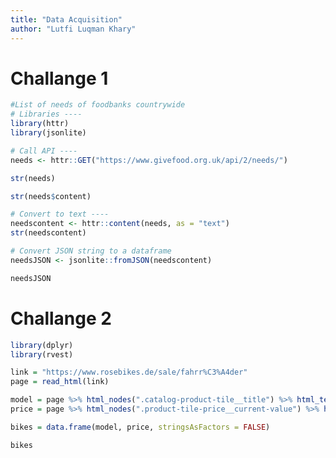 ```yaml
---
title: "Data Acquisition"
author: "Lutfi Luqman Khary"
---
```


# Challange 1
```r
#List of needs of foodbanks countrywide
# Libraries ----
library(httr)
library(jsonlite)

# Call API ----
needs <- httr::GET("https://www.givefood.org.uk/api/2/needs/")

str(needs)

str(needs$content)

# Convert to text ----
needscontent <- httr::content(needs, as = "text")
str(needscontent)

# Convert JSON string to a dataframe
needsJSON <- jsonlite::fromJSON(needscontent)

needsJSON
```

# Challange 2
```r
library(dplyr)
library(rvest)

link = "https://www.rosebikes.de/sale/fahrr%C3%A4der"
page = read_html(link)

model = page %>% html_nodes(".catalog-product-tile__title") %>% html_text()
price = page %>% html_nodes(".product-tile-price__current-value") %>% html_text()

bikes = data.frame(model, price, stringsAsFactors = FALSE)

bikes
```